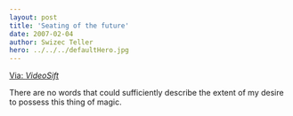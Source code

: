 ```yaml
---
layout: post
title: 'Seating of the future'
date: 2007-02-04
author: Swizec Teller
hero: ../../../defaultHero.jpg
---
```

[Via: _VideoSift_](http://www.videosift.com)

There are no words that could sufficiently describe the extent of my desire to possess this thing of magic.